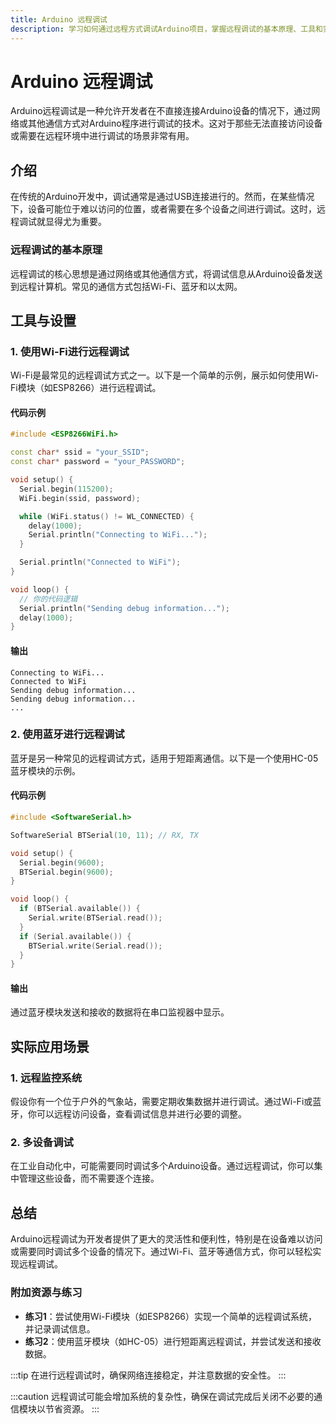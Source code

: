 ```yaml
---
title: Arduino 远程调试
description: 学习如何通过远程方式调试Arduino项目，掌握远程调试的基本原理、工具和实际应用场景。
---
```


# Arduino 远程调试

Arduino远程调试是一种允许开发者在不直接连接Arduino设备的情况下，通过网络或其他通信方式对Arduino程序进行调试的技术。这对于那些无法直接访问设备或需要在远程环境中进行调试的场景非常有用。

## 介绍

在传统的Arduino开发中，调试通常是通过USB连接进行的。然而，在某些情况下，设备可能位于难以访问的位置，或者需要在多个设备之间进行调试。这时，远程调试就显得尤为重要。

### 远程调试的基本原理

远程调试的核心思想是通过网络或其他通信方式，将调试信息从Arduino设备发送到远程计算机。常见的通信方式包括Wi-Fi、蓝牙和以太网。

## 工具与设置

### 1. 使用Wi-Fi进行远程调试

Wi-Fi是最常见的远程调试方式之一。以下是一个简单的示例，展示如何使用Wi-Fi模块（如ESP8266）进行远程调试。

#### 代码示例

```cpp
#include <ESP8266WiFi.h>

const char* ssid = "your_SSID";
const char* password = "your_PASSWORD";

void setup() {
  Serial.begin(115200);
  WiFi.begin(ssid, password);

  while (WiFi.status() != WL_CONNECTED) {
    delay(1000);
    Serial.println("Connecting to WiFi...");
  }

  Serial.println("Connected to WiFi");
}

void loop() {
  // 你的代码逻辑
  Serial.println("Sending debug information...");
  delay(1000);
}
```

#### 输出

```
Connecting to WiFi...
Connected to WiFi
Sending debug information...
Sending debug information...
...
```

### 2. 使用蓝牙进行远程调试

蓝牙是另一种常见的远程调试方式，适用于短距离通信。以下是一个使用HC-05蓝牙模块的示例。

#### 代码示例

```cpp
#include <SoftwareSerial.h>

SoftwareSerial BTSerial(10, 11); // RX, TX

void setup() {
  Serial.begin(9600);
  BTSerial.begin(9600);
}

void loop() {
  if (BTSerial.available()) {
    Serial.write(BTSerial.read());
  }
  if (Serial.available()) {
    BTSerial.write(Serial.read());
  }
}
```

#### 输出

通过蓝牙模块发送和接收的数据将在串口监视器中显示。

## 实际应用场景

### 1. 远程监控系统

假设你有一个位于户外的气象站，需要定期收集数据并进行调试。通过Wi-Fi或蓝牙，你可以远程访问设备，查看调试信息并进行必要的调整。

### 2. 多设备调试

在工业自动化中，可能需要同时调试多个Arduino设备。通过远程调试，你可以集中管理这些设备，而不需要逐个连接。

## 总结

Arduino远程调试为开发者提供了更大的灵活性和便利性，特别是在设备难以访问或需要同时调试多个设备的情况下。通过Wi-Fi、蓝牙等通信方式，你可以轻松实现远程调试。

### 附加资源与练习

- **练习1**：尝试使用Wi-Fi模块（如ESP8266）实现一个简单的远程调试系统，并记录调试信息。
- **练习2**：使用蓝牙模块（如HC-05）进行短距离远程调试，并尝试发送和接收数据。

:::tip
在进行远程调试时，确保网络连接稳定，并注意数据的安全性。
:::

:::caution
远程调试可能会增加系统的复杂性，确保在调试完成后关闭不必要的通信模块以节省资源。
:::